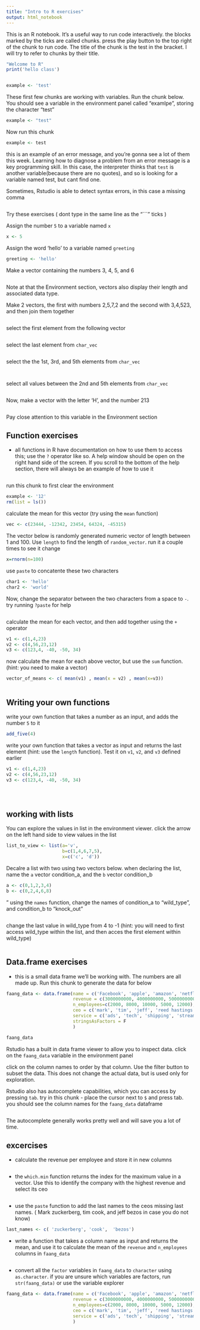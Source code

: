 ```yaml
---
title: "Intro to R exercises"
output: html_notebook
---
```


This is an R notebook. It's a useful way to run code interactively. the blocks marked by the ticks are called chunks. press the play button to the top right of the chunk to run code. The title of the chunk is the test in the bracket. I will try to refer to chunks by their title. 

```r
"Welcome to R"
print('hello class')
```


```r

```




```r
example <- 'test'
```


These first few chunks are working with variables. Run the chunk below. You should see a variable in the environment panel called "examlpe", storing the character "test"

```r
example <- "test"
```

Now run this chunk

```r
example <- test
```

this is an example of an error message, and you're gonna see a lot of them this week. Learning how to diagnose a problem from an error message is a key programming skill. In this case, the interpreter thinks that `test` is another variable(because there are no quotes), and so is looking for a variable named test, but cant find one. 

Sometimes, Rstudio is able to detect syntax errors, in this case a missing comma 
```r

```


Try these exercises ( dont type in the same line as the "```" ticks )

Assign the number `5` to a variable named `x`

```r
x <- 5
```

Assign the word 'hello' to a variable named `greeting`

```r

greeting <- 'hello'

```

Make a vector containing the numbers 3, 4, 5, and 6 

```r


```

Note at that the Environment section, vectors also display their length and associated data type.

Make 2 vectors, the first with numbers 2,5,7,2 and the second with 3,4,523, and then join them together 
```r



```


select the first element from the following vector

```r


```

select the last element from `char_vec`

```r

```

select the the 1st, 3rd, and 5th elements from `char_vec`

```r


```


```r

```

select all values between the 2nd and 5th elements from `char_vec`

```r

```


Now, make a vector with the letter 'H', and the number 213

```r


```

Pay close attention to this variable in the Environment section

## Function exercises

- all functions in R have documentation on how to use them to access this; use the `?` operator like so. A help window should be open on the right hand side of the screen. If you scroll to the bottom of the help section, there will always be an example of how to use it 

```r

```


run this chunk to first clear the environment
```r
example <- '12'
rm(list = ls())
```

calculate the mean for this vector (try using the `mean` function)

```r
vec <- c(23444, -12342, 23454, 64324, -45315)


```

The vector below is randomly generated numeric vector of length between 1 and 100. Use `length` to find the length of `random_vector`. run it a couple times to see it change

```r
x=rnorm(n=100)


```

use `paste` to concatente these two characters 

```r
char1 <- 'hello'
char2 <- 'world'


```

Now, change the separator between the two characters from a space to `-`. try running `?paste` for help

```r

```

calculate the mean for each vector, and then add together using  the `+` operator

```r
v1 <- c(1,4,23)
v2 <- c(4,56,23,12)
v3 <- c(123,4, -40, -50, 34)

```

now calculate the mean for each above vector, but use the `sum` function.(hint: you need to make a vector)

```r

vector_of_means <- c( mean(v1) , mean(x = v2) , mean(x=v3))


```



```r


```



## Writing your own functions 
write your own function that takes a number as an input, and adds the number `5` to it

```r


add_five(4)


```

write your own function that takes a vector as input and returns the last element (hint: use the `length` function). Test it on  `v1`, `v2`, and `v3` defined earlier

```r
v1 <- c(1,4,23)
v2 <- c(4,56,23,12)
v3 <- c(123,4, -40, -50, 34)





```

## working with lists 

You can explore the values in list in the environment viewer. click the arrow on the left hand side to view values in the list

```r
list_to_view <- list(a='v', 
                     b=c(1,4,6,7,5), 
                     x=c('c', 'd'))

```

Decalre a list with two using two vectors below. when declaring the list, name the `a` vector condition_a, and the `b` vector condition_b

```r
a <- c(0,1,2,3,4)
b <- c(0,2,4,6,8)


```
"
using the `names` function, change the names of condition_a to "wild_type", and condition_b to "knock_out"

```r

```


change the last value in wild_type from 4 to -1 (hint: you will need to first access wild_type within the list, and then acces the first element within wild_type)

```r



```


## Data.frame exercises

- this is a small data frame we'll be working with. The numbers are all made up. Run this chunk to generate the data for below

```r
faang_data <- data.frame(name = c('Facebook', 'apple', 'amazon', 'netflix', 'google'), 
                         revenue = c(3000000000, 4000000000, 5000000000, 3000000000, 3000000000),
                         n_employees=c(2000, 8000, 10000, 5000, 12000),
                         ceo = c('mark', 'tim', 'jeff', 'reed hastings', 'sundar pichai' ),
                         service = c('ads', 'tech', 'shipping', 'streaming', 'ads'),
                         stringsAsFactors = F
                         )

faang_data
```



Rstudio has a built in data frame viewer to allow you to inspect data. click on the `faang_data` variable in the environment panel 

click on the column names to order by that column. Use the filter button to subset the data. This does not change the actual data, but is used only for exploration.

Rstudio also has autocomplete capabilities, which you can access by pressing `tab`. try in this chunk - place the cursor next to `$` and press tab. you should see the column names for the `faang_data` dataframe 

```r

```

The autocomplete generally works pretty well and will save you a lot of time.

## excercises

- calculate the revenue per employee and store it in new columns

```r

```

- the `which.min` function returns the index for the maximum value in a vector. Use this to identify the company with the highest revenue and select its ceo

```r


```

- use the `paste` function to add the last names to the ceos missing last names. ( Mark zuckerberg, tim cook, and jeff bezos in case you do not know)

```r
last_names <- c( 'zuckerberg', 'cook',  'bezos')

```


- write a function that takes a column name as input and returns the mean, and use it to calculate the mean of the `revenue` and `n_employees` columns in `faang_data`

```r


```

- convert all the `factor` variables in `faang_data` to `character` using `as.character`. if you are unsure which variables are factors, run `str(faang_data)`  or use the variable explorer

```r

faang_data <- data.frame(name = c('Facebook', 'apple', 'amazon', 'netflix', 'google'), 
                         revenue = c(3000000000, 4000000000, 5000000000, 3000000000, 3000000000),
                         n_employees=c(2000, 8000, 10000, 5000, 12000),
                         ceo = c('mark', 'tim', 'jeff', 'reed hastings', 'sundar pichai' ),
                         service = c('ads', 'tech', 'shipping', 'streaming', 'ads')
                         )


```



